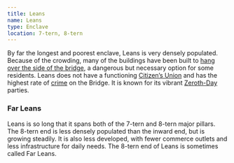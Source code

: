 ```yaml
---
title: Leans
name: Leans
type: Enclave
location: 7-tern, 8-tern
---
```

By far the longest and poorest enclave, Leans is very densely populated.
Because of the crowding, many of the buildings have been built to [hang over the
side of the bridge](lore:overhangs), a dangerous but necessary option for some
residents. Leans does not have a functioning [Citizen’s Union](lore:citizens-unions)
and has the highest rate of [crime](lore:justice) on the Bridge. It is known
for its vibrant [Zeroth-Day](lore:zeroth-day) parties.

### Far Leans
Leans is so long that it spans both of the 7-tern and 8-tern major pillars. The
8-tern end is less densely populated than the inward end, but is growing
steadily. It is also less developed, with fewer commerce outlets and less
infrastructure for daily needs. The 8-tern end of Leans is sometimes called Far Leans.
